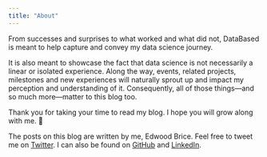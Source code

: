 ```yaml
---
title: "About"
---
```


From successes and surprises to what worked and what did not, DataBased is meant to help capture and convey my data science journey.

It is also meant to showcase the fact that data science is not necessarily a linear or isolated experience. Along the way, events, related projects, milestones and new experiences will naturally sprout up and impact my perception and understanding of it. Consequently, all of those things---and so much more---matter to this blog too.

Thank you for taking your time to read my blog. I hope you will grow along with me. 🌱 

The posts on this blog are written by me, Edwood Brice. Feel free to tweet me on [Twitter](https://twitter.com/edwoodbrice). I can also be found on [GitHub](https://github.com/edwoodbrice) and [LinkedIn](https://www.linkedin.com/in/edwoodbrice/). 


